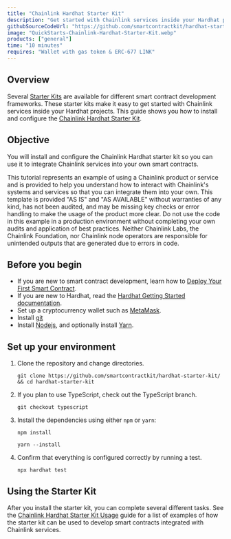 ```yaml
---
title: "Chainlink Hardhat Starter Kit"
description: "Get started with Chainlink services inside your Hardhat projects."
githubSourceCodeUrl: "https://github.com/smartcontractkit/hardhat-starter-kit"
image: "QuickStarts-Chainlink-Hardhat-Starter-Kit.webp"
products: ["general"]
time: "10 minutes"
requires: "Wallet with gas token & ERC-677 LINK"
---
```



## Overview

Several [Starter Kits](https://github.com/smartcontractkit/starter-kits/blob/main/README.md) are available for different smart contract development frameworks. These starter kits make it easy to get started with Chainlink services inside your Hardhat projects. This guide shows you how to install and configure the [Chainlink Hardhat Starter Kit](https://github.com/smartcontractkit/hardhat-starter-kit).

## Objective

You will install and configure the Chainlink Hardhat starter kit so you can use it to integrate Chainlink services into your own smart contracts.

<Aside type="caution" title="Disclaimer">
  This tutorial represents an example of using a Chainlink product or service and is provided to help you understand how
  to interact with Chainlink's systems and services so that you can integrate them into your own. This template is
  provided "AS IS" and "AS AVAILABLE" without warranties of any kind, has not been audited, and may be missing key
  checks or error handling to make the usage of the product more clear. Do not use the code in this example in a
  production environment without completing your own audits and application of best practices. Neither Chainlink Labs,
  the Chainlink Foundation, nor Chainlink node operators are responsible for unintended outputs that are generated due
  to errors in code.
</Aside>

## Before you begin

- If you are new to smart contract development, learn how to [Deploy Your First Smart Contract](/getting-started/deploy-your-first-contract).
- If you are new to Hardhat, read the [Hardhat Getting Started documentation](https://hardhat.org/getting-started/).
- Set up a cryptocurrency wallet such as [MetaMask](https://metamask.io/).
- Install [git](https://git-scm.com/book/en/v2/Getting-Started-Installing-Git)
- Install [Nodejs](https://nodejs.org/en/), and optionally install [Yarn](https://classic.yarnpkg.com/lang/en/docs/install/).

## Set up your environment

1. Clone the repository and change directories.

   ```shell
   git clone https://github.com/smartcontractkit/hardhat-starter-kit/ && cd hardhat-starter-kit
   ```

1. If you plan to use TypeScript, check out the TypeScript branch.

   ```
   git checkout typescript
   ```

1. Install the dependencies using either `npm` or `yarn`:

   ```
   npm install
   ```

   ```
   yarn --install
   ```

1. Confirm that everything is configured correctly by running a test.

   ```
   npx hardhat test
   ```

## Using the Starter Kit

After you install the starter kit, you can complete several different tasks. See the [Chainlink Hardhat Starter Kit Usage](https://github.com/smartcontractkit/hardhat-starter-kit#usage) guide for a list of examples of how the starter kit can be used to develop smart contracts integrated with Chainlink services.
